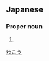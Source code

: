 ==Japanese==
{{ja-kanjitab|若|生}}

===Proper noun===
{{ja-pos|proper|わこう}}

# {{surname|lang=ja}}

[[Category:Japanese surnames|わこう]]